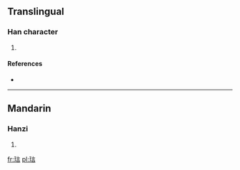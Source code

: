 ==Translingual==

===Han character===
{{Han char|rn=96|rad=玉|as=07|sn=11|four=|canj=一土卜一口 (MGYMR)}}

# {{defn|Han|sort=玉07}}

====References====
* {{Han ref|kx=0732.280|dkj=21010|dj=1144.050|hdz=21118.070|uh=7402|ud=29698}}

----

==Mandarin==

===Hanzi===
{{cmn-hanzi|pin=[[juān]] ([[juan1]]), [[xuàn]] ([[xuan4]]), [[yán]] ([[yan2]])|wg=chüan<sup>1</sup>, hsüan<sup>4</sup>, yen<sup>2</sup>}}

# {{defn|Mandarin|sort=玉07}}

[[fr:琂]]
[[pl:琂]]